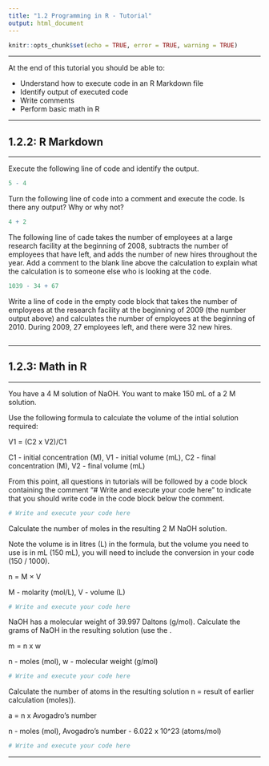```yaml
---
title: "1.2 Programming in R - Tutorial"
output: html_document
---
```


```r
knitr::opts_chunk$set(echo = TRUE, error = TRUE, warning = TRUE)
```

---

At the end of this tutorial you should be able to:

* Understand how to execute code in an R Markdown file
* Identify output of executed code
* Write comments
* Perform basic math in R

---

## 1.2.2: R Markdown

---

Execute the following line of code and identify the output.

```r
5 - 4
```

Turn the following line of code into a comment and execute the code. Is there any output? Why or why not?

```r
4 + 2
```

The following line of cade takes the number of employees at a large research facility at the beginning of 2008, subtracts the number of employees that have left, and adds the number of new hires throughout the year. Add a comment to the blank line above the calculation to explain what the calculation is to someone else who is looking at the code. 

```r

1039 - 34 + 67
```

Write a line of code in the empty code block that takes the number of employees at the research facility at the beginning of 2009 (the number output above) and calculates the number of employees at the beginning of 2010. During 2009, 27 employees left, and there were 32 new hires.

```r

```

---

## 1.2.3: Math in R

---

You have a 4 M solution of NaOH. You want to make 150 mL of a 2 M solution. 

Use the following formula to calculate the volume of the intial solution required: 

V1 = (C2 x V2)/C1

C1 - initial concentration (M), V1 - initial volume (mL), C2 - final concentration (M), V2 - final volume (mL)

From this point, all questions in tutorials will be followed by a code block containing the comment "# Write and execute your code here" to indicate that you should write code in the code block below the comment.

```r
# Write and execute your code here

```

Calculate the number of moles in the resulting 2 M NaOH solution. 

Note the volume is in litres (L) in the formula, but the volume you need to use is in mL (150 mL), you will need to include the conversion in your code (150 / 1000).

n = M × V

M - molarity (mol/L), V - volume (L)

```r
# Write and execute your code here

```

NaOH has a molecular weight of 39.997 Daltons (g/mol). Calculate the grams of NaOH in the resulting solution (use the .

m = n x w

n - moles (mol), w - molecular weight (g/mol)

```r
# Write and execute your code here

```

Calculate the number of atoms in the resulting solution n = result of earlier calculation (moles)).

a = n x Avogadro's number

n - moles (mol), Avogadro's number - 6.022 x 10^23 (atoms/mol)

```r
# Write and execute your code here

```

---
